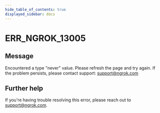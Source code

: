 ```yaml
---
hide_table_of_contents: true
displayed_sidebar: docs
---
```



# ERR_NGROK_13005

## Message

Encountered a type "never" value. Please refresh the page and try again. If the problem persists, please contact support: support@ngrok.com

<ErrorDetails error="err_ngrok_13005" />

## Further help

If you're having trouble resolving this error, please reach out to [support@ngrok.com](mailto:support@ngrok.com?subject=Help%20with%20ERR_NGROK_13005).
